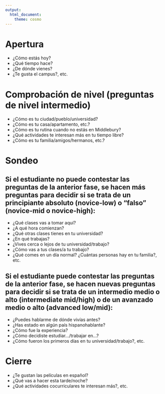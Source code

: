 ```yaml
---
output: 
  html_document:
    theme: cosmo
---
```


# Apertura

- ¿Cómo estás hoy? 
- ¿Qué tiempo hace? 
- ¿De dónde vienes? 
- ¿Te gusta el campus?, etc.

# Comprobación de nivel (preguntas de nivel intermedio)

- ¿Cómo es tu ciudad/pueblo/universidad? 
- ¿Cómo es tu casa/apartamento, etc.? 
- ¿Cómo es tu rutina cuando no estás en Middlebury? 
- ¿Qué actividades te interesan más en tu tiempo libre? 
- ¿Cómo es tu familia/amigos/hermanos, etc.? 

# Sondeo

## Si el estudiante no puede contestar las preguntas de la anterior fase, se hacen más preguntas para decidir si se trata de un principiante absoluto (novice-low) o “falso” (novice-mid o novice-high): 

- ¿Qué clases vas a tomar aquí? 
- ¿A qué hora comienzan? 
- ¿Qué otras clases tienes en tu universidad? 
- ¿En qué trabajas? 
- ¿Vives cerca o lejos de tu universidad/trabajo? 
- ¿Cómo vas a tus clases/a tu trabajo? 
- ¿Qué comes en un día normal? ¿Cuántas personas hay en tu familia?, etc.

## Si el estudiante puede contestar las preguntas de la anterior fase, se hacen nuevas preguntas para decidir si se trata de un intermedio medio o alto (intermediate mid/high) o de un avanzado medio o alto (advanced low/mid): 

- ¿Puedes hablarme de dónde vivías antes? 
- ¿Has estado en algún país hispanohablante? 
- ¿Cómo fue la experiencia? 
- ¿Cómo decidiste estudiar…/trabajar en…? 
- ¿Cómo fueron los primeros días en tu universidad/trabajo?, etc.

# Cierre

- ¿Te gustan las películas en español? 
- ¿Qué vas a hacer esta tarde/noche? 
- ¿Qué actividades cocurriculares te interesan más?, etc.

</br>